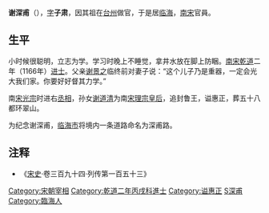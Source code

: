 '''谢深甫'''（{{bd|1139年||1204年||catIdx=X謝}}），[[表字|字]]'''子肃'''，因其祖在[[台州|台州]]做官，于是居[[临海|临海]]，[[南宋|南宋]]官員。

== 生平 ==
小时候很聪明，立志为学。学习时晚上不睡觉，拿井水放在脚上防睏。[[南宋|南宋]][[乾道_(南宋)|乾道]]二年（1166年）[[进士|进士]]。父亲[[谢景之|谢景之]]临终前对妻子说：“这个儿子乃是重器，一定会光大我们家。你要好好督其力学。”

南[[宋光宗|宋光宗]]时进右[[丞相|丞相]]，孙女[[谢道清|谢道清]]为南[[宋理宗|宋理宗]][[皇后|皇后]]，追封鲁王，谥惠正，葬五十八都环翠山。

为纪念谢深甫，[[临海市|临海市]]将境内一条道路命名为深甫路。

==注释==
{{reflist}}
*《[[宋史|宋史]]·卷三百九十四·列传第一百五十三》
{{start box}}
{{s-before|[[京鏜|京鏜]]}}
{{s-title|[[南宋|南宋]][[右丞相|右丞相]]|1200年—1203年}}
{{s-after|[[陈自强_(南宋)|陈自强]]}}
{{end box}}
{{DEFAULTSORT:X}}
[[Category:宋朝宰相|Category:宋朝宰相]]
[[Category:乾道二年丙戌科進士|Category:乾道二年丙戌科進士]]
[[Category:谥惠正|Category:谥惠正]]
[[Category:谢姓|S深甫]]
[[Category:臨海人|Category:臨海人]]